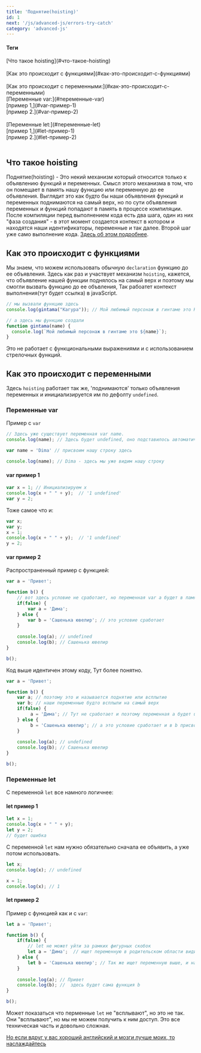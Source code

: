```yaml
---
title: 'Поднятие(hoisting)'
id: 1
next: '/js/advanced-js/errors-try-catch'
category: 'advanced-js'
---
```


<div className = 'mdHead'>

#### Теги

<div className = 'tag_js'> [Что такое hoisting](#что-такое-hoisting) </div> <br/> 
<div className = 'tag_js'> [Как это происходит с функциями](#как-это-происходит-с-функциями) </div> <br/> 
<div className = 'tag_js'> [Как это происходит с переменными:](#как-это-происходит-с-переменными) </div> 
<div className = 'mini_tag_js'> [Переменные var:](#переменные-var) </div> 
<div className = 'mini_tag_js'> [пример 1,](#var-пример-1) </div> 
<div className = 'mini_tag_js'> [пример 2.](#var-пример-2) </div> <br/>
<div className = 'mini_tag_js'> [Переменные let:](#переменные-let) </div> 
<div className = 'mini_tag_js'> [пример 1,](#let-пример-1) </div> 
<div className = 'mini_tag_js'> [пример 2.](#let-пример-2) </div> <br/> 

</div>


## Что такое hoisting ##
Поднятие(hoisting) - Это некий механизм который относится только к объявлению функций и переменных.
Смысл этого механизма в том, что он помещает в память нашу функцию или переменную до ее объявления.
Выглядит это как будто бы наши объявления функций и переменных поднимаются на самый верх, но по сути объявления переменных и функций попадают в память в процессе компиляции.
После компиляции перед выполнением кода есть два шага, один из них "фаза создания" - в этот момент создается контекст в котором и находятся наши идентификаторы, переменные и так далее. Второй шаг уже само выполнение кода.
<span className = 'link_js'> [Здесь об этом подробнее](/js/under-the-hood-js/call-stack)</span>.

## Как это происходит с функциями ###
Мы знаем, что можем использовать обычную `declaration` функцию до ее объявления. Здесь как раз и участвует механизм `hoisting`, кажется, что объявление нашей функции поднялось на самый верх и поэтому мы смогли вызвать функцию до ее объвления, Так рабоатет контекст выполнения(тут будет ссылка) в javaScript.
```javaScript
// мы вызвали функцию здесь
console.log(gintama("Кагура")); // Мой любимый персонаж в гинтаме это Кагура

// а здесь мы функцию создали
function gintama(name) {
  console.log(`Мой любимый персонаж в гинтаме это ${name}`);
}
```
Это не работает с функциональными выражениями и с использованием стрелочных функций.

## Как это происходит с переменными ##
Здесь `hoisting` работает так же, 'поднимаются' только объявления переменных и инициализируется им по дефолту `undefined`.
### Переменные var ###
Пример с `var`
```javaScript
// Здесь уже существует переменная var name.
console.log(name); // Здесь будет undefined, оно подставилось автоматически.

var name = 'Dima' // присвоим нашу строку здесь

console.log(name); // Dima - здесь мы уже видим нашу строку

```
#### var пример 1 ####

```javaScript
var x = 1; // Инициализируем x
console.log(x + " " + y);  // '1 undefined'
var y = 2;
```
Тоже самое что и:
```javaScript
var x;
var y;
x = 1; 
console.log(x + " " + y);  // '1 undefined'
y = 2;
```
#### var пример 2 ####

Распространенный пример с функцией:
```javaScript
var a = 'Привет'; 

function b() {
    // вот здесь условие не сработает, но переменная var a будет в памяти.
    if(false) { 
        var a = 'Дима';
    } else {
        var b = 'Сашенька ювелир'; // это условие сработает
    }
    
    console.log(a); // undefined
    console.log(b); // Сашенька ювелир
}

b();
```
Код выше идентичен этому коду, Тут более понятно.
```javaScript
var a = 'Привет'; 

function b() {
    var a; // поэтому это и называется поднятие или всплытие
    var b; // наши переменные будто всплыли на самый верх
    if(false) { 
         a = 'Дима'; // Тут не сработает и поэтому переменная a будет undefined
    } else {
         b = 'Сашенька ювелир'; // а это условие сработает и в b присвоим нашу строку
    }
    
    console.log(a); // undefined
    console.log(b); // Сашенька ювелир
}

b();
```

### Переменные let ###
С переменной `let` все намного логичнее:

#### let пример 1 ####
```javaScript
let x = 1; 
console.log(x + " " + y);
let y = 2;
// будет ошибка
```
С переменной `let` нам нужно обязательно сначала ее объявить, а уже потом использовать.
```javaScript
let x;
console.log(x); // undefined

x = 1;
console.log(x); // 1
```

#### let пример 2 ####
Пример с функцией как и с `var`:
```javaScript
let a = 'Привет'; 

function b() {
    if(false) { 
        // let не может уйти за рамких фигурных скобок
        let a = 'Дима';  // ищет переменную в родительском области видимости это переменная a выше
    } else {
        let b = 'Сашенька ювелир'; // Так же ищет переменную выше, и находит нашу функцию b
    }
    
    console.log(a); // Привет
    console.log(b); //  здесь будет сама функция b
}

b();
```
Может показаться что перменные `let` не "всплывают", но это не так. Они "всплывают", но мы не можем получить к ним доступ.
Это все техническая часть и довольно сложная.<br/>

<div className = 'link_js'><a target={"_blank"}  href="https://262.ecma-international.org/7.0/#sec-let-and-const-declarations">Но если вдруг у вас хороший английский и мозги лучше моих, то наслаждайтесь</a></div>

